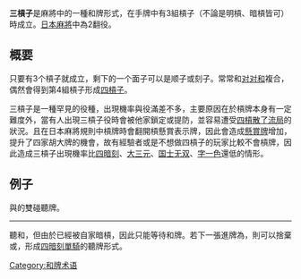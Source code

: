 {{noteTA
|G1=MA}}
'''三槓子'''是麻將中的一種和牌形式，在手牌中有3組槓子（不論是明槓、暗槓皆可）時成立。[[日本麻將|日本麻將]]中為2翻役。

== 概要 ==
只要有3个槓子就成立，剩下的一个面子可以是顺子或刻子。常常和[[对对和|对对和]]複合，偶然會得到第4組槓子形成[[四槓子|四槓子]]。

三槓子是一種罕見的役種，出現機率與役滿差不多，主要原因在於槓牌本身有一定難度外，當有人出現三槓子役時會被他家鎖定或提防，並容易遭受[[流局|四槓散了]][[流局|流局]]的狀況。且在日本麻將規則中槓牌時會翻開槓懸賞表示牌，因此會造成[[懸賞牌|懸賞牌]]增加，提升了四家胡大牌的機會，故有經驗者或是不想做四槓子的玩家比較不會槓牌，因此造成三槓子出現機率比[[四暗刻|四暗刻]]、[[大三元_(麻將)|大三元]]、[[十三幺|国士无双]]、[[字一色|字一色]]還低的情形。

== 例子 ==
:{{牌画|二筒}}{{牌画|二筒}}{{牌画|北}}{{牌画|北}}{{space|3}}{{牌画|七筒}}{{牌画|七筒|二重横}}{{牌画|七筒}}{{space|3}}{{牌画|八萬}}{{牌画|八萬}}{{牌画|八萬|横}}{{牌画|八萬}}{{space|3}}{{牌画|牌背}}{{牌画|四索}}{{牌画|四索}}{{牌画|牌背}} 
{{牌画|二筒}}與{{牌画|北}}的雙碰聽牌。

----
:{{牌画|二萬}}{{牌画|二萬}}{{牌画|六萬}}{{牌画|七萬}}{{space|3}}{{牌画|牌背}}{{牌画|五萬}}{{牌画|五萬}}{{牌画|牌背}}{{space|3}}{{牌画|牌背}}{{牌画|三索}}{{牌画|三索}}{{牌画|牌背}}{{space|3}}{{牌画|牌背}}{{牌画|八索}}{{牌画|八索}}{{牌画|牌背}}
聽{{牌画|五萬}}和{{牌画|八萬}}，但由於{{牌画|五萬}}已經被自家暗槓，因此只能等待{{牌画|八萬}}和牌。若下一張進牌為{{牌画|二萬}}，則可以捨棄{{牌画|六萬}}或{{牌画|七萬}}，形成[[四暗刻|四暗刻單騎]]的聽牌形式。
{{日本麻将}}

[[Category:和牌术语|Category:和牌术语]]